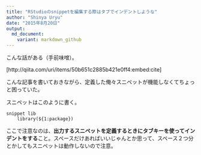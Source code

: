 ```yaml
---
title: "RStudioのsnippetを編集する際はタブでインデントしような"
author: "Shinya Uryu"
date: "2015年8月20日"
output: 
  md_document:
    variant: markdown_github
---
```


こんな話がある（手前味噌）。

[http://qiita.com/uri/items/50b651c2885b421e0ff4:embed:cite]

こんな記事を書いておきながら、定義した俺々スニペットが機能しなくてちょっと困っていた。

スニペットはこのように書く。

```
snippet lib
	library(${1:package})
```

ここで注意なのは、**出力するスニペットを定義するときにタブキーを使ってインデントをする**こと。スペースだけあればいいじゃんとか思って、スペース２つ分とかしてもスニペットは動作しないので注意。
